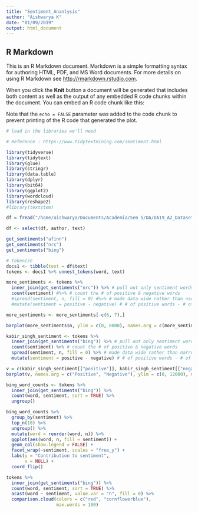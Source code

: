 ```yaml
---
title: "Sentiment_Ananlysis"
author: "Aishwarya K"
date: "01/09/2019"
output: html_document
---
```


## R Markdown

This is an R Markdown document. Markdown is a simple formatting syntax for authoring HTML, PDF, and MS Word documents. For more details on using R Markdown see <http://rmarkdown.rstudio.com>.

When you click the **Knit** button a document will be generated that includes both content as well as the output of any embedded R code chunks within the document. You can embed an R code chunk like this:

Note that the `echo = FALSE` parameter was added to the code chunk to prevent printing of the R code that generated the plot.

```r
# load in the libraries we'll need

# Reference : https://www.tidytextmining.com/sentiment.html

library(tidyverse)
library(tidytext)
library(glue)
library(stringr)
library(data.table)
library(dplyr)
library(bit64)
library(ggplot2)
library(wordcloud)
library(reshape2)
#library(textstem)
```
```r
df = fread("/home/aishwarya/Documents/Academia/Sem 5/DA/DA19_A2_Datasets/dataset/tweets_kabir_singh.csv")
```
```r
df <- select(df, author, text)
```
```r
get_sentiments("afinn")
get_sentiments("nrc")
get_sentiments("bing")
```
```r
# tokenize
docs1 <- tibble(text = df$text)
tokens <- docs1 %>% unnest_tokens(word, text)

```


```r
more_sentiments <- tokens %>%
  inner_join(get_sentiments("nrc")) %>% # pull out only sentiment words
  count(sentiment) #%>% # count the # of positive & negative words
  #spread(sentiment, n, fill = 0) #%>% # made data wide rather than narrow
  #mutate(sentiment = positive - negative) # # of positive words - # of negative words

more_sentiments <- more_sentiments[-c(6, 7),] 

barplot(more_sentiments$n, ylim = c(0, 8000), names.arg = c(more_sentiments$sentiment), cex.names=0.8, las=2, main = "Overall Emotions in Tweets", col = "cornflowerblue")
```
```r
kabir_singh_sentiment <- tokens %>%
  inner_join(get_sentiments("bing")) %>% # pull out only sentiment words
  count(sentiment) %>% # count the # of positive & negative words
  spread(sentiment, n, fill = 0) %>% # made data wide rather than narrow
  mutate(sentiment = positive - negative) # # of positive words - # of negative owrds

v = c(kabir_singh_sentiment[["positive"]], kabir_singh_sentiment[["negative"]]);
barplot(v, names.arg = c("Positive", "Negative"), ylim = c(0, 12000), main = "Number of Positive and Negative Words")
```
```r
bing_word_counts <- tokens %>%
  inner_join(get_sentiments("bing")) %>%
  count(word, sentiment, sort = TRUE) %>%
  ungroup()

bing_word_counts %>%
  group_by(sentiment) %>%
  top_n(10) %>%
  ungroup() %>%
  mutate(word = reorder(word, n)) %>%
  ggplot(aes(word, n, fill = sentiment)) +
  geom_col(show.legend = FALSE) +
  facet_wrap(~sentiment, scales = "free_y") +
  labs(y = "Contribution to sentiment",
       x = NULL) +
  coord_flip()
```
```r
tokens %>%
  inner_join(get_sentiments("bing")) %>%
  count(word, sentiment, sort = TRUE) %>%
  acast(word ~ sentiment, value.var = "n", fill = 0) %>%
  comparison.cloud(colors = c("red", "cornflowerblue"),
                   max.words = 100)
```






